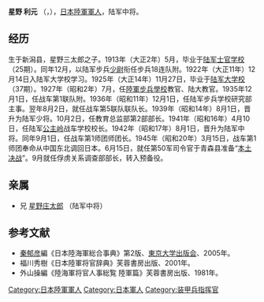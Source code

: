 '''星野 利元''' （{{jpn|j=星野 利元|hg=ほしの としもと|rm=Hoshino Toshimoto}}，{{bd|1892年|5月5日|1978年|8月21日}}），[[大日本帝國陸軍|日本陸軍]][[軍人|軍人]]，陆军中将。

==经历==
生于新潟县，星野三太郎之子。1913年（大正2年）5月，毕业于[[陆军士官学校|陆军士官学校]]（25期）。同年12月，以陆军步兵[[少尉|少尉]]衔任步兵18连队附。1922年（大正11年）12月14日入陆军大学校学习。1925年（大正14年）11月27日，毕业于[[日本陆军大学校|陆军大学校]]（37期）。1927年（昭和2年）7月，任[[陸軍步兵學校_(日本)|陸軍步兵學校]]教官、陆大教官。1935年12月1日，任战车第1联队附。1936年（昭和11年）12月1日，任陆军步兵学校研究部主事。翌年8月2日，就任战车第5联队联队长。1939年（昭和14年）8月1日，晋升为陆军少将。10月2日，任教育总监部第2部部长。1941年（昭和16年）4月10日，任陆军[[公主岭|公主岭]]战车学校校长。1942年（昭和17年）8月1日，晋升为陆军中将。同年9月1日，任战车第1师团师团长。1945年（昭和20年）3月15日，战车第1师团奉命从中国东北调回日本。6月15日，就任第50军司令官于青森县准备“[[本土决战|本土决战]]”。9月就任俘虏关系调查部部长，转入预备役。

==亲属==
* 兄 [[星野庄太郎|星野庄太郎]] （陆军中将）

== 参考文献 ==
* [[秦郁彦|秦郁彦]]編《日本陸海軍総合事典》第2版、[[東京大学出版会|東京大学出版会]]、2005年。
* 福川秀樹《日本陸軍将官辞典》芙蓉書房出版、2001年。
* 外山操編《陸海軍将官人事総覧 陸軍篇》芙蓉書房出版、1981年。

[[Category:日本陸軍軍人|Category:日本陸軍軍人]]
[[Category:日本軍人|Category:日本軍人]]
[[Category:装甲兵指挥官|Category:装甲兵指挥官]]